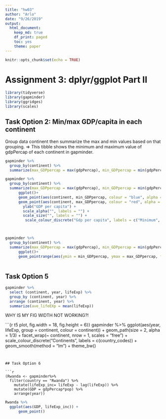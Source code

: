 ```yaml
---
title: "hw03"
author: "Arlo"
date: "9/26/2019"
output: 
  html_document:
    keep_md: true
    df_print: paged
    toc: yes
    theme: paper
---
```


```r
knitr::opts_chunk$set(echo = TRUE)
```

# Assignment 3: dplyr/ggplot Part II

```r
library(tidyverse)
library(gapminder)
library(ggridges)
library(scales)
```

## Task Option 2: Min/max GDP/capita in each continent

Group data continent then summarize the max and min values based on that grouping.
=> This tibble shows the minimum and maximum value of gdpPercap of each continent in gapminder. 
```r
gapminder %>%
  group_by(continent) %>%
  summarize(max_GDPpercap = max(gdpPercap), min_GDPpercap = min(gdpPercap)) 

```


```r
gapminder %>% 
  group_by(continent) %>%
  summarize(max_GDPpercap = max(gdpPercap), min_GDPpercap = min(gdpPercap)) %>%
      ggplot()+
      geom_point(aes(continent, min_GDPpercap, colour = "blue", alpha = 0.5, size = 2))+
      geom_point(aes(continent, max_GDPpercap, colour = "red", alpha = 0.5, size = 2)) +
        ylab("GDP per capita") +
        scale_alpha("", labels = "") +
        scale_size("", labels = "") +
         scale_colour_discrete("Gdp per capita", labels = c("Minimum", "Maximum")) 

      
```

```r
gapminder %>% 
  group_by(continent) %>%
  summarize(max_GDPpercap = max(gdpPercap), min_GDPpercap = min(gdpPercap)) %>%
      ggplot()+
      geom_pointrange(aes(ymin = min_GDPpercap, ymax = max_GDPpercap, fill = "dark blue", alpha = 0.5))
      
```

## Task Option 5

```r
gapminder %>%
  select (continent, year, lifeExp) %>%
  group_by (continent, year) %>%
  arrange (continent, year) %>%
  summarize(ave_lifeEXp = mean(lifeExp))

```


WHY IS MY FIG WIDTH NOT WORKING?!

```{r t5 plot, fig.width = 18,  fig.height = 6}}
gapminder %>% 
  ggplot(aes(year, lifeExp, group = continent, colour = continent)) +
  geom_path(size = 2, alpha = 1/3) +
  facet_wrap(~ continent, nrow = 1, scales = "free") +
  scale_colour_discrete("Continents", labels = c(country_codes)) +
  geom_smooth(method = "lm") +
  theme_bw()

```


## Task Option 6

```r
(Rwanda <- gapminder%>%
  filter(country == "Rwanda") %>%
    mutate(lifeExp_inc= lifeExp - lag(lifeExp)) %>%
    mutate(GDP = gdpPercap*pop) %>%
    arrange(year)) 
```


```r
Rwanda %>%
  ggplot(aes(GDP, lifeExp_inc)) +
      geom_point()
```

